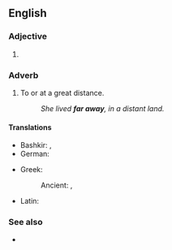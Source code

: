 {{also|faraway}}
==English==

===Adjective===
{{en-adj|-}}

# {{alternative spelling of|en|faraway}}

===Adverb===
{{en-adv|farther away|sup=farthest away}}

# To or at a great distance.
#: ''She lived '''far away''', in a distant land.''

====Translations====
{{trans-top}}
* Bashkir: {{t|ba|алыҫ|sc=Cyrl}}, {{t|ba|йыраҡ|sc=Cyrl}}
* German: {{t|de|weit weg}}
{{trans-mid}}
* Greek:
*: Ancient: {{t|grc|πόρρω}}, {{t|grc|τῆλε}}
* Latin: {{t|la|procul}}
{{trans-bottom}}

===See also===
* {{l|en|far and away}}